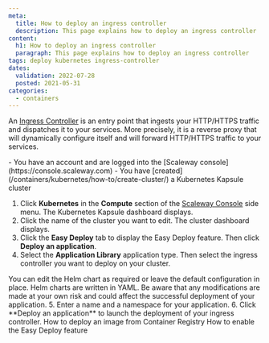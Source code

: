 ```yaml
---
meta:
  title: How to deploy an ingress controller
  description: This page explains how to deploy an ingress controller
content:
  h1: How to deploy an ingress controller
  paragraph: This page explains how to deploy an ingress controller
tags: deploy kubernetes ingress-controller 
dates:
  validation: 2022-07-28
  posted: 2021-05-31
categories:
  - containers
---
```


An [Ingress Controller](/containers/kubernetes/concepts#ingress-controller) is an entry point that ingests your HTTP/HTTPS traffic and dispatches it to your services. More precisely, it is a reverse proxy that will dynamically configure itself and will forward HTTP/HTTPS traffic to your services.

<Macro id="iam-requirements" />

<Message type="requirement">
  - You have an account and are logged into the [Scaleway console](https://console.scaleway.com) 
  - You have [created](/containers/kubernetes/how-to/create-cluster/) a Kubernetes Kapsule cluster
</Message>

1. Click **Kubernetes** in the **Compute** section of the [Scaleway Console](https://console.scaleway.com) side menu. The Kubernetes Kapsule dashboard displays.
2. Click the name of the cluster you want to edit. The cluster dashboard displays.
3. Click the **Easy Deploy** tab to display the Easy Deploy feature. Then click **Deploy an application**.
    <Lightbox src="scaleway-kubernetes-easy-deploy-feature.webp" alt="" />
4. Select the **Application Library** application type. Then select the ingress controller you want to deploy on your cluster.
    <Lightbox src="scaleway-kubernetes-application-library.webp" alt="" />

  <Message type="tip">
    You can edit the Helm chart as required or leave the default configuration in place. Helm charts are written in YAML. Be aware that any modifications are made at your own risk and could affect the successful deployment of your application.
  </Message>
5. Enter a name and a namespace for your application. 
6. Click **Deploy an application** to launch the deployment of your ingress controller. 

<Navigation title="See Also">
  <PreviousButton to="/containers/kubernetes/how-to/deploy-image-from-container-registry/">How to deploy an image from Container Registry</PreviousButton>
  <NextButton to="/containers/kubernetes/how-to/enable-easy-deploy/">How to enable the Easy Deploy feature</NextButton>
</Navigation>
